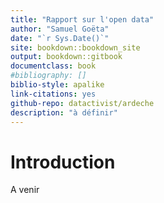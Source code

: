 ```yaml
--- 
title: "Rapport sur l'open data"
author: "Samuel Goëta"
date: "`r Sys.Date()`"
site: bookdown::bookdown_site
output: bookdown::gitbook
documentclass: book
#bibliography: []
biblio-style: apalike
link-citations: yes
github-repo: datactivist/ardeche
description: "à définir"
---
```


# Introduction {-}

A venir